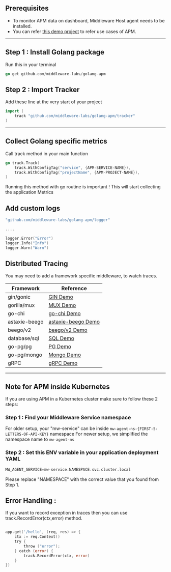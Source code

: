 ## Prerequisites
* To monitor APM data on dashboard, Middleware Host agent needs to be installed.
* You can refer [this demo project](https://github.com/middleware-labs/demo-apm/tree/master/golang) to refer use cases of APM.

--------------------

## Step 1 : Install Golang package
Run this in your terminal
```go
go get github.com/middleware-labs/golang-apm
```

## Step 2 : Import Tracker
Add these line at the very start of your project
```go
import (
    track "github.com/middleware-labs/golang-apm/tracker"
)
```
---------------------

## Collect Golang specific metrics
Call track method in your main function
```go
go track.Track(
    track.WithConfigTag("service", {APM-SERVICE-NAME}),
    track.WithConfigTag("projectName", {APM-PROJECT-NAME}),
)
```
Running this method with go routine is important !
This will start collecting the application Metrics

## Add custom logs
```go
"github.com/middleware-labs/golang-apm/logger"

....

logger.Error("Error")
logger.Info("Info")
logger.Warn("Warn")
```

## Distributed Tracing
You may need to add a framework specific middleware, to watch traces.

|Framework  |   Reference   |
|------             |    ---------  |
|gin/gonic          |   [GIN Demo](https://github.com/middleware-labs/demo-apm/tree/master/golang/features/trace/gin)   |
|gorilla/mux        |   [MUX Demo](https://github.com/middleware-labs/demo-apm/tree/master/golang/features/trace/mux)  |
|go-chi             |   [go-chi Demo](https://github.com/middleware-labs/demo-apm/tree/master/golang/features/trace/go-chi)  |
|astaxie-beego      |   [astaxie-beego Demo](https://github.com/middleware-labs/demo-apm/tree/master/golang/features/trace/astaxie-beego)  |
|beego/v2           |   [beego/v2 Demo](https://github.com/middleware-labs/demo-apm/tree/master/golang/features/trace/beego-v2)  |
|database/sql       |   [SQL Demo](https://github.com/middleware-labs/demo-apm/tree/master/golang/features/trace/sql)  |
|go-pg/pg           |   [PG Demo](https://github.com/middleware-labs/demo-apm/tree/master/golang/features/trace/pg)  |
|go-pg/mongo        |   [Mongo Demo](https://github.com/middleware-labs/demo-apm/tree/master/golang/features/trace/mongo)  |
|gRPC               |   [gRPC Demo](https://github.com/middleware-labs/demo-apm/tree/master/golang/features/trace/grpc)  |

---------------

## Note for APM inside Kubernetes
If you are using APM in a Kubernetes cluster make sure to follow these 2 steps:

### Step 1 : Find your Middleware Service namespace
For older setup, your "mw-service" can be inside `mw-agent-ns-{FIRST-5-LETTERS-OF-API-KEY}` namespace
For newer setup, we simplified the namespace name to `mw-agent-ns`

### Step 2 : Set this ENV variable in your application deployment YAML
```go
MW_AGENT_SERVICE=mw-service.NAMESPACE.svc.cluster.local
```
<Note> Please replace "NAMESPACE" with the correct value that you found from Step 1. </Note>

## Error Handling :
If you want to record exception in traces then you can use track.RecordError(ctx,error) method.

```go

app.get('/hello', (req, res) => {
    ctx := req.Context()
    try {
        throw ("error");
    } catch (error) {
        track.RecordError(ctx, error)
    }
})

```
